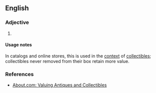 ==English==

===Adjective===
{{en-adj|-}}

# {{abbreviation of|[[never]] [[removed]] [[from]] [[box]]|lang=en}}

====Usage notes====
In catalogs and online stores, this is used in the [[context]] of [[collectibles]]; collectibles never removed from their box retain more value.

===References===
* [http://antiques.about.com/od/valuationtips/a/aa092099.htm About.com: Valuing Antiques and Collectibles]